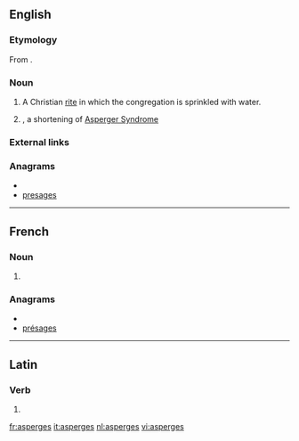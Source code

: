 {{also|asparges}}
==English==

===Etymology===
From {{etyl|la}} {{term|aspergo|aspergō|to sprinkle|lang=la}}.

===Noun===
{{en-noun|-}}

# A Christian [[rite]] in which the congregation is sprinkled with water.
# {{misspelling of|Asperger's}}, a shortening of [[w:Asperger Syndrome|Asperger Syndrome]]

===External links===
{{pedia}}

===Anagrams===
* {{alphagram|aeegprss}}
* [[presages#English|presages]]

----
==French==

===Noun===
{{infl|fr|plural}} {{f|p}}

# {{plural of|asperge|lang=fr}}

===Anagrams===
* {{alphagram|aeegprss}}
* [[présages#French|présages]]

----

==Latin==

===Verb===
{{la-verb-form|aspergēs}}

# {{conjugation of|[[aspergo#Latin|aspergō]]||2|s|fut|act|ind|lang=la}}

[[fr:asperges]]
[[it:asperges]]
[[nl:asperges]]
[[vi:asperges]]